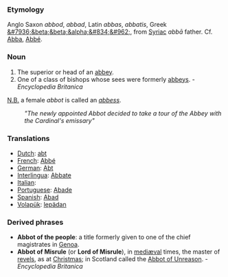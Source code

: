 ===Etymology===
Anglo Saxon ''abbod'', ''abbad'', Latin ''abbas'', ''abbatis'', Greek [[&#7936;&beta;&beta;&alpha;&#834;&#962;]], from [[Syriac]] ''abb&#257;'' father. Cf. [[Abba]], [[Abbé]].
===Noun===
#The superior or head of an [[abbey]].
#One of a class of bishops whose sees were formerly [[abbeys]]. - ''Encyclopedia Britanica''

[[N.B.]] a female ''abbot'' is called an ''[[abbess]]''.

:'' "The newly appointed Abbot decided to take a tour of the Abbey with the Cardinal's emissary" ''

=== Translations ===
*[[Dutch]]: [[abt]]
*[[French]]: [[Abbé]]
*[[German]]: [[Abt]]
*[[Interlingua]]: [[Abbate]]
*[[Italian]]: [[]]
*[[Portuguese]]: [[Abade]]
*[[Spanish]]: [[Abad]]
*[[Volapük]]: [[lepädan]]

===Derived phrases===
*'''Abbot of the people''': a title formerly given to one of the chief magistrates in [[Genoa]]. 
*'''Abbot of Misrule''' (or '''Lord of Misrule'''), in [[mediæval]] times, the master of [[revels]], as at [[Christmas]]; in Scotland called the [[Abbot of Unreason]]. - ''Encyclopedia Britanica''